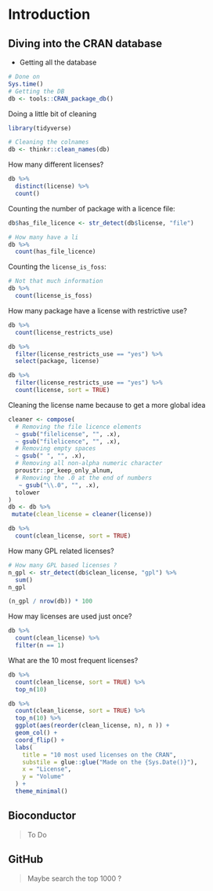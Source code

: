 # Introduction {#intro}

## Diving into the CRAN database

- Getting all the database 

```r
# Done on
Sys.time()
# Getting the DB
db <- tools::CRAN_package_db()
```
 
Doing a little bit of cleaning

```r
library(tidyverse)

# Cleaning the colnames 
db <- thinkr::clean_names(db)
```

How many different licenses?

```r
db %>%
  distinct(license) %>% 
  count()
```

Counting the number of package with a licence file:

```r
db$has_file_licence <- str_detect(db$license, "file")

# How many have a li
db %>% 
  count(has_file_licence)
```

Counting the `license_is_foss`:

```r
# Not that much information
db %>% 
  count(license_is_foss)
```

How many package have a license with restrictive use?

```r
db %>% 
  count(license_restricts_use)

db %>% 
  filter(license_restricts_use == "yes") %>%
  select(package, license)

db %>% 
  filter(license_restricts_use == "yes") %>%
  count(license, sort = TRUE)
```

Cleaning the license name because to get a more global idea

```r
cleaner <- compose(
  # Removing the file licence elements
  ~ gsub("filelicense", "", .x),
  ~ gsub("filelicence", "", .x),
  # Removing empty spaces
  ~ gsub(" ", "", .x),
  # Removing all non-alpha numeric character
  proustr::pr_keep_only_alnum, 
  # Removing the .0 at the end of numbers
   ~ gsub("\\.0", "", .x), 
  tolower
)
db <- db %>%
 mutate(clean_license = cleaner(license)) 

db %>%
  count(clean_license, sort = TRUE)
```

How many GPL related licenses?

```r
# How many GPL based licenses ? 
n_gpl <- str_detect(db$clean_license, "gpl") %>%
  sum()
n_gpl

(n_gpl / nrow(db)) * 100
```

How may licenses are used just once? 

```r
db %>%
  count(clean_license) %>%
  filter(n == 1)
```

What are the 10 most frequent licenses?

```r
db %>%
  count(clean_license, sort = TRUE) %>%
  top_n(10)
```


```r
db %>%
  count(clean_license, sort = TRUE) %>%
  top_n(10) %>%
  ggplot(aes(reorder(clean_license, n), n )) + 
  geom_col() + 
  coord_flip() +
  labs(
    title = "10 most used licenses on the CRAN",
    substile = glue::glue("Made on the {Sys.Date()}"), 
    x = "License", 
    y = "Volume"
  ) + 
  theme_minimal()
```

## Bioconductor 

> To Do

## GitHub

> Maybe search the top 1000 ? 
  


